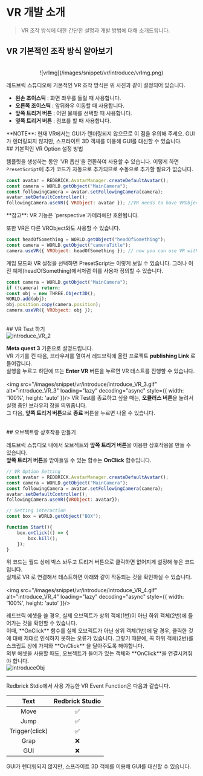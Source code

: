 
# VR 개발 소개

> VR 조작 방식에 대한 간단한 설명과 개발 방법에 대해 소개드립니다.

## VR 기본적인 조작 방식 알아보기
<br />
<center>![vrImg](/images/snippet/vr/introduce/vrImg.png) </center>

레드브릭 스튜디오에 기본적인 VR 조작 방식은 위 사진과 같이 설정되어 있습니다. <br />
- **왼손 조이스틱** : 화면 좌우를 돌릴 때 사용합니다. <br />
- **오른쪽 조이스틱** : 앞뒤좌우 이동할 때 사용합니다. <br />
- **앞쪽 트리거 버튼** : 어떤 물체를 선택할 때 사용합니다. <br />
- **옆쪽 트리거 버튼** : 점프를 할 때 사용합니다. <br />

<Callout type="warning" emoji="⚠️">
  **NOTE**: 현재 VR에서는 GUI가 렌더링되지 않으므로 이 점을 유의해 주세요.
</Callout>

<Callout type="info" emoji="ℹ️">
  GUI가 렌더링되지 않지만, 스프라이트 3D 객체를 이용해 GUI를 대신할 수 있습니다.
</Callout>

<br />
## 기본적인 VR Option 설정 방법 

템플릿을 생성하는 동안 'VR 옵션'을 전환하여 사용할 수 있습니다. 이렇게 하면 `PresetScript`에 추가 코드가 자동으로 추가되므로 수동으로 추가할 필요가 없습니다.

```js showLineNumbers copy filename="PresetScript"
const avatar = REDBRICK.AvatarManager.createDefaultAvatar();
const camera = WORLD.getObject("MainCamera");
const followingCamera = avatar.setFollowingCamera(camera);
avatar.setDefaultController();
followingCamera.useVR({ VRObject: avatar }); //VR needs to have VRObject
```

<Callout type="warning" emoji="⚠️">
  **참고**: VR 기능은 `perspective`카메라에만 호환됩니다.
</Callout>

또한 VR은 다른 VRObject와도 사용할 수 있습니다.

```js showLineNumbers copy filename="VRObject" {3}
const headOfSomething = WORLD.getObject("headOfSomething");
const camera = WORLD.getObject("cameraTitle");
camera.useVR({ VRObject: headOfSomething }); // now you can use VR without an avatar
```

게임 모드와 VR 설정을 선택하면 PresetScript는 이렇게 보일 수 있습니다. 그러나 이전 예제(headOfSomething)에서처럼 이를 사용자 정의할 수 있습니다.

```js showLineNumbers copy filename="VR GAME PresetScript"
const camera = WORLD.getObject("MainCamera");
if (!camera) return;
const obj = new THREE.Object3D();
WORLD.add(obj);
obj.position.copy(camera.position);
camera.useVR({ VRObject: obj });
```

<br />
## VR Test 하기 
<br />
<img src="/images/snippet/vr/introduce/introduce_VR_2.gif" alt="introduce_VR_2" loading="lazy" decoding="async" style={{ width: '100%', height: 'auto' }}/>

**Meta quest 3** 기준으로 설명드립니다. <br />
VR 기기를 킨 다음, 브라우저를 열여서 레드브릭에 올린 프로젝트 **publishing Link** 로 들어갑니다. <br />
실행을 누르고 하단에 뜨는 **Enter VR** 버튼을 누르면 VR 테스트를 진행할 수 있습니다. <br />
<br />
<img src="/images/snippet/vr/introduce/introduce_VR_3.gif" alt="introduce_VR_3" loading="lazy" decoding="async" style={{ width: '100%', height: 'auto' }}/>
VR Test를 종료하고 싶을 때는, **오큘러스 버튼**을 눌려서 실행 중인 브라우저 창을 띄워줍니다. <br />
그 다음, **앞쪽 트리거 버튼**으로 **종료** 버튼을 누르면 나올 수 있습니다.

<br />
## 오브젝트랑 상호작용 만들기

레드브릭 스튜디오 내에서 오브젝트와 **앞쪽 트리거 버튼**을 이용한 상호작용을 만들 수 있습니다. <br />
**앞쪽 트리거 버튼**을 받아들일 수 있는 함수는 **OnClick** 함수입니다. <br />

```js showLineNumbers copy
// VR Option Setting
const avatar = REDBRICK.AvatarManager.createDefaultAvatar();
const camera = WORLD.getObject("MainCamera");
const followingCamera = avatar.setFollowingCamera(camera);
avatar.setDefaultController();
followingCamera.useVR({VRObject: avatar});

// Setting interaction
const box = WORLD.getObject("BOX");

function Start(){
    box.onClick(() => {
        box.kill();
    });
}
```

위 코드는 월드 상에 박스 놔두고 트리거 버튼으로 클릭하면 없어지게 설정해 놓은 코드입니다. <br />
실제로 VR 로 연결해서 테스트하면 아래와 같이 작동되는 것을 확인하실 수 있습니다. <br />
<br />
<img src="/images/snippet/vr/introduce/introduce_VR_4.gif" alt="introduce_VR_4" loading="lazy" decoding="async" style={{ width: '100%', height: 'auto' }}/>

<Callout type="error">
  레드브릭 에셋을 쓸 경우, 실제 오브젝트가 상위 객체(1번)이 아닌 하위 객체(2번)에 들어가는 것을 확인할 수 있습니다. <br/>
  이때, **OnClick** 함수를 실제 오브젝트가 아닌 상위 객체(1번)에 달 경우, 클릭한 것에 대해 제대로 인식하지 못하는 오류가 있습니다. 
  그렇기 때문에, 꼭 하위 객체(2번)를 스크립트 상에 가져와 **OnClick** 을 달아주도록 해야합니다. <br/>
  외부 에셋을 사용할 때도, 오브젝트가 들어가 있는 객체와 **OnClick**을 연결시켜줘야 합니다. <br/> 
  <img src="/images/snippet/vr/introduce/introduceObj.png" alt="introduceObj" loading="lazy" decoding="async" style={{ width: '100%', height: 'auto' }}/>
</Callout>

---

<Callout type="info" emoji="✅">
  Redbrick Stdio에서 사용 가능한 VR Event Function은 다음과 같습니다.
</Callout>

|     Text      | Redbrick Studio |
| :-----------: | :-----------: | 
|     Move     |      ✅       | 
|    Jump     |      ✅       | 
|    Trigger(click)     |      ✅       | 
|    Grap    |      ❌       | 
|    GUI    |      ❌       | 

<Callout type="info" emoji="ℹ️">
  GUI가 렌더링되지 않지만, 스프라이트 3D 객체를 이용해 GUI를 대신할 수 있습니다.
</Callout>